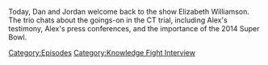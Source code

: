 {{DEFAULTSORT:
    #_EPISODE_0728:Elizabeth Williamson Returns Once More
}}{{Episode
    | title           = Elizabeth Williamson Returns Once More
    | caption         = [https://knowledgefight.libsyn.com/728-elizabeth-williamson-returns-once-more Listen to this episode on Libsyn]
    | episodeNumber   = 728
    | length          = 00:59:42
    | airDate         = September 23, 2022
    | episodeType     = [[:Category:Knowledge Fight Interview|Knowledge Fight Interview]]
    | appearance      = [[Elizabeth Williamson]], [[Matthew Mills]]
    | previousEpisode = [[727: Chatting with Sebastian Murdock]]
    | nextEpisode     = [[729: September 24, 2022]]
}}

{{Stub}}

Today, Dan and Jordan welcome back to the show Elizabeth Williamson.  The trio chats about the goings-on in the CT trial, including Alex's testimony, Alex's press conferences, and the importance of the 2014 Super Bowl.

[[Category:Episodes]]
[[Category:Knowledge Fight Interview]]
